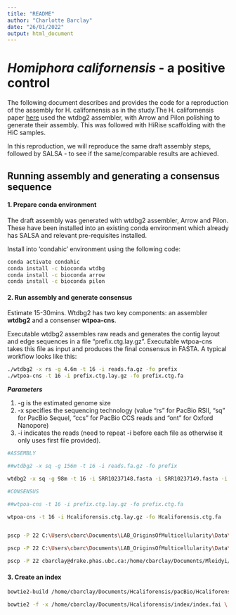 ```yaml
---
title: "README"
author: "Charlotte Barclay"
date: "26/01/2022"
output: html_document
---
```


# *Homiphora californensis* - a positive control

The following document describes and provides the code for a reproduction of the assembly for H. californensis as in the study.The H. californensis paper [here](https://academic.oup.com/g3journal/article/11/11/jkab302/6358137) used the wtdbg2 assembler, with Arrow and Pilon polishing to generate their assembly. This was followed with HiRise scaffolding with the HiC samples. 

In this reproduction, we will reproduce the same draft assembly steps, followed by SALSA - to see if the same/comparable results are achieved.

## Running assembly and generating a consensus sequence

#### 1. Prepare conda environment

The draft assembly was generated with wtdbg2 assembler, Arrow and Pilon. These have been installed into an existing conda environment which already has SALSA and relevant pre-requisites installed.

Install into 'condahic' environment using the following code: 

```bash
conda activate condahic
conda install -c bioconda wtdbg
conda install -c bioconda arrow
conda install -c bioconda pilon
```

#### 2. Run assembly and generate consensus

Estimate 15-30mins. Wtdbg2 has two key components: an assembler **wtdbg2** and a consenser **wtpoa-cns**. 

Executable wtdbg2 assembles raw reads and generates the contig layout and edge sequences in a file "prefix.ctg.lay.gz". Executable wtpoa-cns takes this file as input and produces the final consensus in FASTA. A typical workflow looks like this:

```bash
./wtdbg2 -x rs -g 4.6m -t 16 -i reads.fa.gz -fo prefix
./wtpoa-cns -t 16 -i prefix.ctg.lay.gz -fo prefix.ctg.fa
```

***Parameters*** 

1. -g is the estimated genome size
2. -x specifies the sequencing technology (value "rs" for PacBio RSII, "sq" for PacBio Sequel, "ccs" for PacBio CCS reads and "ont" for Oxford Nanopore)
3. -i indicates the reads (need to repeat -i before each file as otherwise it only uses first file provided).


```basH
#ASSEMBLY

##wtdbg2 -x sq -g 156m -t 16 -i reads.fa.gz -fo prefix

wtdbg2 -x sq -g 98m -t 16 -i SRR10237148.fasta -i SRR10237149.fasta -i SRR10237137.fasta -fo Hcaliforensis

#CONSENSUS

##wtpoa-cns -t 16 -i prefix.ctg.lay.gz -fo prefix.ctg.fa

wtpoa-cns -t 16 -i Hcaliforensis.ctg.lay.gz -fo Hcaliforensis.ctg.fa


pscp -P 22 C:\Users\cbarc\Documents\LAB_OriginsOfMulticellularity\Data\HormiphoraCaliforensis\*.fasta.gz cbarcl01@drake.ubc.ca:/home/cbarclay/Documents/Hcaliforensis/pacBio

pscp -P 22 C:\Users\cbarc\Documents\LAB_OriginsOfMulticellularity\Data\HormiphoraCaliforensis\HiC\*.fasta.gz cbarcl01@drake.ubc.ca:/home/cbarclay/Documents/Hcaliforensis/data

pscp -P 22 cbarclay@drake.phas.ubc.ca:/home/cbarclay/Documents/Mleidyi/workflow/scaffolds/salsa_scaffolds.hic C:\Users\cbarc\Documents\LAB_OriginsOfMulticellularity\Data\MyData

```

#### 3. Create an index

```bash
bowtie2-build /home/cbarclay/Documents/Hcaliforensis/pacBio/Hcaliforensis.ctg.fasta /home/cbarclay/Documents/Hcaliforensis/index
```

```bash
bowtie2 -f -x /home/cbarclay/Documents/Hcaliforensis/index/index.fai \ -1 /home/cbarclay/Documents/Hcaliforensis/data/SRR10237146.fasta \ -2 /home/cbarclay/Documents/Hcaliforensis/data/SRR10237147.fasta \ -S /home/cbarclay/Documents/Hcaliforensis/data/hcal_hic.sam
```

